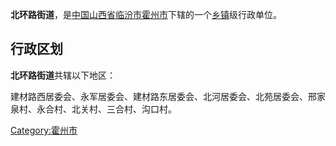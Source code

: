 {{中国乡级行政区
| 行政区全称 = 北环路街道
| 景观照片文件名 =
| 景观照片描述 =
| 汉语拼音 =
| 通用拼音 =
| 注音符號 =
| 其它标音类型1 =
| 其它标音1 =
| 其它标音类型2 =
| 其它标音2 =
| 其它语言类型1 =
| 其它语言地名1 =
| 其它语言类型2 =
| 其它语言地名2 =
| 上级行政区 = [[山西省|山西省]][[临汾市|临汾市]][[霍州市|霍州市]]
| 行政区类别 = [[乡镇|乡镇]]
| 行政区划代码 =
| 地理坐标 =
| 总面积 =
| 户籍人口 =
| 户籍人口年份 =
| 常住人口 =
| 常住人口年份 =
| 人口密度 =
| 行政区划 =
| 官方网站 =
| 政府驻地 =
| 邮政编码 =
| 毗邻行政区 =
| 位置图文件名 =
| 位置图描述 =
}}
'''北环路街道'''，是[[中华人民共和国|中国]][[山西省|山西省]][[临汾市|临汾市]][[霍州市|霍州市]]下辖的一个[[乡镇|乡镇]]级行政单位。

== 行政区划 ==
'''北环路街道'''共辖以下地区：

建材路西居委会、永军居委会、建材路东居委会、北河居委会、北苑居委会、邢家泉村、永合村、北关村、三合村、沟口村。

{{山西小作品}}
{{霍州市行政区划}}

[[Category:霍州市|Category:霍州市]]